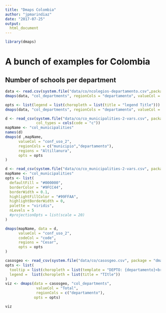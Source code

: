 ```yaml
---
title: "Dmaps Colombia"
author: "jpmarindiaz"
date: "2017-07-25"
output:
  html_document
---
```


```r
library(dmaps)
```

# A bunch of examples for Colombia

## Number of schools per department

```r
data <- read.csv(system.file("data/co/ncolegios-departamento.csv",package="dmaps"))
dmaps(data, "col_departments", regionCols = "departamento", valueCol = "count")
```

```r

opts <- list(legend = list(choropleth = list(title = "legend Title")))
dmaps(data, "col_departments", regionCols = "departamento", valueCol = "count", opts = opts)
```

```r
d <- read_csv(system.file("data/co/co_municipalities-2-vars.csv", package = "dmaps"),
              col_types = cols(code = "c"))
mapName <- "col_municipalities"
names(d)
dmaps(d ,mapName,
      valueCol = "conf_uso_2",
      regionCols = c("municipio","departamento"),
      regions = "Altillanura",
      opts = opts
)
```

```r
d <- read_csv(system.file("data/co/co_municipalities-2-vars.csv", package = "dmaps"))
mapName <- "col_municipalities"
opts <- list(
  defaultFill = "#000000",
  borderColor = "#9FCC44",
  borderWidth = 0.1,
  highlightFillColor = "#99FFAA",
  highlightBorderWidth = 0,
  palette = "viridis",
  nLevels = 5
  #projectionOpts = list(scale = 20)
)

dmaps(mapName, data = d,
      valueCol = "conf_uso_2",
      codeCol = "code",
      regions = "Cesar",
      opts = opts
)

```



```r
casosgeo <- read_csv(system.file("data/co/casosgeo.csv", package = "dmaps"))
opts <- list(
  tooltip = list(choropleth = list(template = "DEPTO: {departamento}<br> <strong>TOTAL</strong>: {Total}")),
  legend =  list(choropleth = list(title = "TItle"))
)
viz <- dmaps(data = casosgeo, "col_departments",
              valueCol = "Total",
              regionCols = c("departamento"),
             opts = opts)

viz
```


